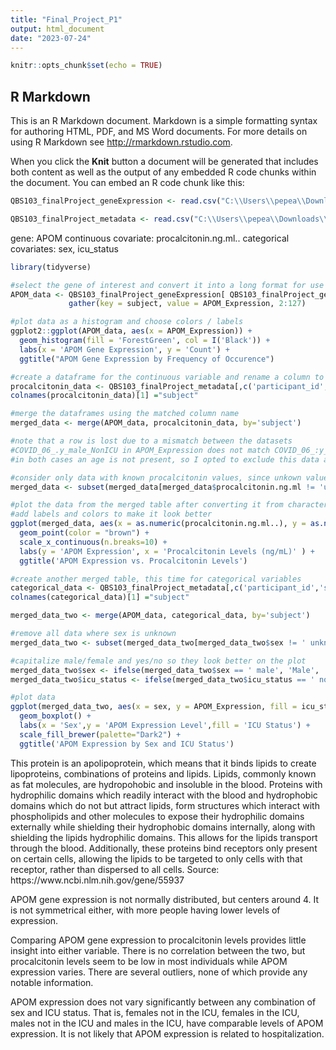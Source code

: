 ```yaml
---
title: "Final_Project_P1"
output: html_document
date: "2023-07-24"
---
```


```r
knitr::opts_chunk$set(echo = TRUE)
```

## R Markdown

This is an R Markdown document. Markdown is a simple formatting syntax for authoring HTML, PDF, and MS Word documents. For more details on using R Markdown see <http://rmarkdown.rstudio.com>.

When you click the **Knit** button a document will be generated that includes both content as well as the output of any embedded R code chunks within the document. You can embed an R code chunk like this:

```R
QBS103_finalProject_geneExpression <- read.csv("C:\\Users\\pepea\\Downloads\\QBS103_finalProject_geneExpression.csv")
```

```R
QBS103_finalProject_metadata <- read.csv("C:\\Users\\pepea\\Downloads\\QBS103_finalProject_metadata.csv")
```

gene: APOM
continuous covariate: procalcitonin.ng.ml..
categorical covariates: sex, icu_status

```R
library(tidyverse)

#select the gene of interest and convert it into a long format for use in tidyverse plot functions
APOM_data <- QBS103_finalProject_geneExpression[ QBS103_finalProject_geneExpression$X == 'APOM', ] %>%
             gather(key = subject, value = APOM_Expression, 2:127)

#plot data as a histogram and choose colors / labels
ggplot2::ggplot(APOM_data, aes(x = APOM_Expression)) +
  geom_histogram(fill = 'ForestGreen', col = I('Black')) +
  labs(x = 'APOM Gene Expression', y = 'Count') +
  ggtitle("APOM Gene Expression by Frequency of Occurence")

```

```R
#create a dataframe for the continuous variable and rename a column to match the APOM dataframe
procalcitonin_data <- QBS103_finalProject_metadata[,c('participant_id','procalcitonin.ng.ml..')]
colnames(procalcitonin_data)[1] ="subject"

#merge the dataframes using the matched column name
merged_data <- merge(APOM_data, procalcitonin_data, by='subject')

#note that a row is lost due to a mismatch between the datasets
#COVID_06_.y_male_NonICU in APOM_Expression does not match COVID_06_:y_male_NonICU in procalcitonin
#in both cases an age is not present, so I opted to exclude this data assuming it was erroneous 

#consider only data with known procalcitonin values, since unkown values cannot be plotted
merged_data <- subset(merged_data[merged_data$procalcitonin.ng.ml != 'unknown', ])
```

```R
#plot the data from the merged table after converting it from character type (it was stored like this due to the unknown values) to numeric type
#add labels and colors to make it look better
ggplot(merged_data, aes(x = as.numeric(procalcitonin.ng.ml..), y = as.numeric(APOM_Expression))) +
  geom_point(color = "brown") +
  scale_x_continuous(n.breaks=10) +
  labs(y = 'APOM Expression', x = 'Procalcitonin Levels (ng/mL)' ) +
  ggtitle('APOM Expression vs. Procalcitonin Levels')
```

```R
#create another merged table, this time for categorical variables
categorical_data <- QBS103_finalProject_metadata[,c('participant_id','sex', 'icu_status')]
colnames(categorical_data)[1] ="subject"

merged_data_two <- merge(APOM_data, categorical_data, by='subject')

#remove all data where sex is unknown
merged_data_two <- subset(merged_data_two[merged_data_two$sex != ' unknown', ])

#capitalize male/female and yes/no so they look better on the plot
merged_data_two$sex <- ifelse(merged_data_two$sex == ' male', 'Male', 'Female')
merged_data_two$icu_status <- ifelse(merged_data_two$icu_status == ' no', 'No', 'Yes')
```

```R
#plot data
ggplot(merged_data_two, aes(x = sex, y = APOM_Expression, fill = icu_status)) +
  geom_boxplot() +
  labs(x = 'Sex',y = 'APOM Expression Level',fill = 'ICU Status') +
  scale_fill_brewer(palette="Dark2") + 
  ggtitle('APOM Expression by Sex and ICU Status')
```
This protein is an apolipoprotein, which means that it binds lipids to create lipoproteins, combinations of proteins and lipids. Lipids, commonly known as fat molecules, are hydropohobic and insoluble in the blood. Proteins with hydrophilic domains which readily interact with the blood and hydrophobic domains which do not but attract lipids, form structures which interact with phospholipids and other molecules to expose their hydrophilic domains externally while shielding their hydrophobic domains internally, along with shielding the lipids hydrophilic domains. This allows for the lipids transport through the blood. Additionally, these proteins bind receptors only present on certain cells, allowing the lipids to be targeted to only cells with that receptor, rather than dispersed to all cells. 
Source: https://www.ncbi.nlm.nih.gov/gene/55937

APOM gene expression is not normally distributed, but centers around 4. It is not symmetrical either, with more people having lower levels of expression. 

Comparing APOM gene expression to procalcitonin levels provides little insight into either variable. There is no correlation between the two, but procalcitonin levels seem to be low in most individuals while APOM expression varies. There are several outliers, none of which provide any notable information.

APOM expression does not vary significantly between any combination of sex and ICU status. That is, females not in the ICU, females in the ICU, males not in the ICU and males in the ICU, have comparable levels of APOM expression. It is not likely that APOM expression is related to hospitalization. 